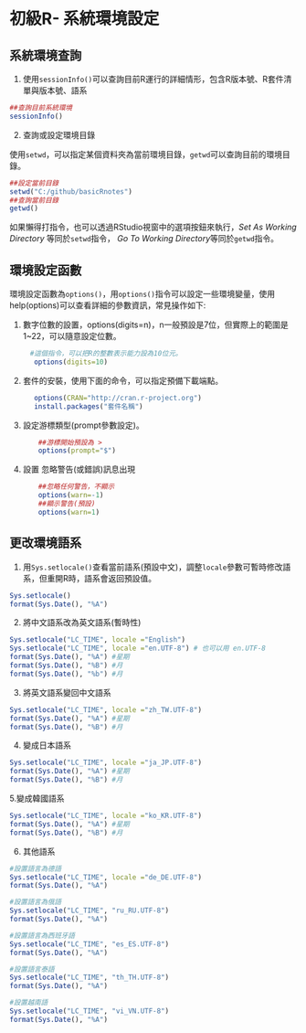 # 初級R- 系統環境設定

## 系統環境查詢

1.  使用`sessionInfo()`可以查詢目前R運行的詳細情形，包含R版本號、R套件清單與版本號、語系

```r
##查詢目前系統環境
sessionInfo()
```

2.  查詢或設定環境目錄

使用`setwd`，可以指定某個資料夾為當前環境目錄，`getwd`可以查詢目前的環境目錄。

```r
##設定當前目錄
setwd("C:/github/basicRnotes")
##查詢當前目錄
getwd() 
```

如果懶得打指令，也可以透過RStudio視窗中的選項按鈕來執行，*Set As Working Directory* 等同於`setwd`指令， *Go To Working Directory*等同於`getwd`指令。

## 環境設定函數

環境設定函數為`options()`，用`options()`指令可以設定一些環境變量，使用help(options)可以查看詳細的參數資訊，常見操作如下:

1.  數字位數的設置，options(digits=n)，n一般預設是7位，但實際上的範圍是1\~22，可以隨意設定位數。

```r
     #這個指令，可以把R的整數表示能力設為10位元。
      options(digits=10)
```

2.  套件的安裝，使用下面的命令，可以指定預備下載端點。

```r
      options(CRAN="http://cran.r-project.org")
      install.packages("套件名稱")
```

3.  設定游標類型(prompt參數設定)。

```r
       ##游標開始預設為 >
       options(prompt="$")
```

4.  設置 忽略警告(或錯誤)訊息出現

```r
       ##忽略任何警告，不顯示
       options(warn=-1)
       ##顯示警告(預設)
       options(warn=1)
```

## 更改環境語系

1.  用`Sys.setlocale()`查看當前語系(預設中文)，調整`locale`參數可暫時修改語系，但重開R時，語系會返回預設值。

```r
Sys.setlocale()  
format(Sys.Date(), "%A")  
```

2.  將中文語系改為英文語系(暫時性)

```r
Sys.setlocale("LC_TIME", locale ="English")
Sys.setlocale("LC_TIME", locale ="en.UTF-8") # 也可以用 en.UTF-8
format(Sys.Date(), "%A") #星期
format(Sys.Date(), "%B") #月
format(Sys.Date(), "%b") #月
```

3.  將英文語系變回中文語系

```r
Sys.setlocale("LC_TIME", locale ="zh_TW.UTF-8")
format(Sys.Date(), "%A") #星期
format(Sys.Date(), "%B") #月
```

4.  變成日本語系

```r
Sys.setlocale("LC_TIME", locale ="ja_JP.UTF-8")
format(Sys.Date(), "%A") #星期
format(Sys.Date(), "%B") #月
```

5.變成韓國語系

```r
Sys.setlocale("LC_TIME", locale ="ko_KR.UTF-8")
format(Sys.Date(), "%A") #星期
format(Sys.Date(), "%B") #月
```

6.  其他語系

```r
#設置語言為德語
Sys.setlocale("LC_TIME", locale ="de_DE.UTF-8") 
format(Sys.Date(), "%A")

#設置語言為俄語
Sys.setlocale("LC_TIME", "ru_RU.UTF-8") 
format(Sys.Date(), "%A")

#設置語言為西班牙語
Sys.setlocale("LC_TIME", "es_ES.UTF-8") 
format(Sys.Date(), "%A")

#設置語言泰語
Sys.setlocale("LC_TIME", "th_TH.UTF-8")
format(Sys.Date(), "%A")

#設置越南語
Sys.setlocale("LC_TIME", "vi_VN.UTF-8")
format(Sys.Date(), "%A")
```
